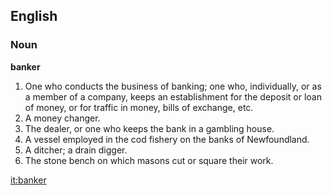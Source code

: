 ==English==

===Noun===

'''banker'''

#One who conducts the business of banking; one who, individually, or as a member of a company, keeps an establishment for the deposit or loan of money, or for traffic in money, bills of exchange, etc.
#A money changer.
#The dealer, or one who keeps the bank in a gambling house.
#A vessel employed in the cod fishery on the banks of Newfoundland.
#A ditcher; a drain digger.
#The stone bench on which masons cut or square their work.

[[it:banker]]
